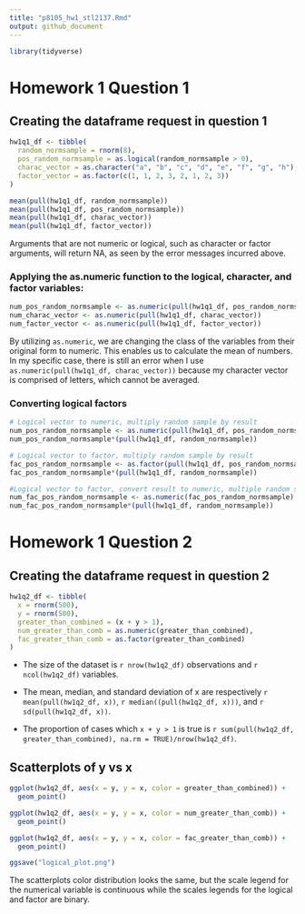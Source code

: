 ```yaml
---
title: "p8105_hw1_stl2137.Rmd"
output: github_document
---
```


```r
library(tidyverse)
```

# Homework 1 Question 1

## Creating the dataframe request in question 1

```r
hw1q1_df <- tibble(
  random_normsample = rnorm(8),
  pos_random_normsample = as.logical(random_normsample > 0), 
  charac_vector = as.character("a", "b", "c", "d", "e", "f", "g", "h"),
  factor_vector = as.factor(c(1, 1, 2, 3, 2, 1, 2, 3)) 
)

mean(pull(hw1q1_df, random_normsample))
mean(pull(hw1q1_df, pos_random_normsample))
mean(pull(hw1q1_df, charac_vector))
mean(pull(hw1q1_df, factor_vector))
```
Arguments that are not numeric or logical, such as character or factor arguments, will return NA, as seen by the error messages incurred above.

### Applying the as.numeric function to the logical, character, and factor variables:

```r
num_pos_random_normsample <- as.numeric(pull(hw1q1_df, pos_random_normsample))
num_charac_vector <- as.numeric(pull(hw1q1_df, charac_vector))
num_factor_vector <- as.numeric(pull(hw1q1_df, factor_vector))
```
By utilizing `as.numeric`, we are changing the class of the variables from their original form to numeric. This enables us to calculate the mean of numbers. In my specific case, there is still an error when I use `as.numeric(pull(hw1q1_df, charac_vector))` because my character vector is comprised of letters, which cannot be averaged.

### Converting logical factors

```r
# Logical vector to numeric, multiply random sample by result
num_pos_random_normsample <- as.numeric(pull(hw1q1_df, pos_random_normsample))
num_pos_random_normsample*(pull(hw1q1_df, random_normsample))

# Logical vector to factor, multiply random sample by result
fac_pos_random_normsample <- as.factor(pull(hw1q1_df, pos_random_normsample))
fac_pos_random_normsample*(pull(hw1q1_df, random_normsample))

#Logical vector to factor, convert result to numeric, multiple random sample by result
num_fac_pos_random_normsample <- as.numeric(fac_pos_random_normsample)
num_fac_pos_random_normsample*(pull(hw1q1_df, random_normsample))
```

# Homework 1 Question 2

## Creating the dataframe request in question 2
```r
hw1q2_df <- tibble(
  x = rnorm(500),
  y = rnorm(500),
  greater_than_combined = (x + y > 1),
  num_greater_than_comb = as.numeric(greater_than_combined),
  fac_greater_than_comb = as.factor(greater_than_combined)
)
```
* The size of the dataset is `r nrow(hw1q2_df)` observations and `r ncol(hw1q2_df)` variables.

* The mean, median, and standard deviation of x are respectively `r mean(pull(hw1q2_df, x))`, `r median((pull(hw1q2_df, x)))`, and `r sd(pull(hw1q2_df, x))`.

* The proportion of cases which `x + y > 1 ` is true is `r sum(pull(hw1q2_df, greater_than_combined), na.rm = TRUE)/nrow(hw1q2_df)`.

## Scatterplots of y vs x
```r
ggplot(hw1q2_df, aes(x = y, y = x, color = greater_than_combined)) +
  geom_point()

ggplot(hw1q2_df, aes(x = y, y = x, color = num_greater_than_comb)) +
  geom_point()

ggplot(hw1q2_df, aes(x = y, y = x, color = fac_greater_than_comb)) +
  geom_point()

ggsave("logical_plot.png")
```
The scatterplots color distribution looks the same, but the scale legend for the numerical variable is continuous while the scales legends for the logical and factor are binary. 
